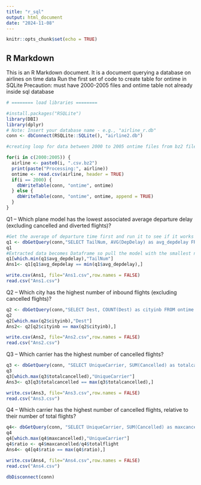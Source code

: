 ```yaml
---
title: "r_sql"
output: html_document
date: "2024-11-08"
---
```


```r
knitr::opts_chunk$set(echo = TRUE)
```

## R Markdown

This is an R Markdown document. It is a document querying a database on airlines on time data
Run the first set of code to create table for ontime in SQLite 
Precaution: must have 2000-2005 files and ontime table not already inside sql database

```r
# ======== load libraries ========

#install.packages("RSQLite")
library(DBI)
library(dplyr)
# Note: Insert your database name - e.g., "airline_r.db"
conn <- dbConnect(RSQLite::SQLite(), "airline2.db")
```


```r
#creating loop for data between 2000 to 2005 ontime files from bz2 files to load them or if you have compressed them to csv files remove bz2 from the code Beware that if you already have ontime table loaded this code chunk is not needed

for(i in c(2000:2005)) {
  airline <- paste0(i, ".csv.bz2")
  print(paste("Processing:", airline))
  ontime <- read.csv(airline, header = TRUE)
  if(i == 2000) {
    dbWriteTable(conn, "ontime", ontime)
  } else {
    dbWriteTable(conn, "ontime", ontime, append = TRUE)
  }
}
```

Q1 – Which plane model has the lowest associated average departure delay
(excluding cancelled and diverted flights)?

```r
#Get the average of departure time first and run it to see if it works
q1 <- dbGetQuery(conn,"SELECT TailNum, AVG(DepDelay) as avg_depdelay FROM ontime WHERE Cancelled=0 AND Diverted=0 GROUP BY TailNum")
q1
#Extracted data becomes Dataframe so pull the model with the smallest number
q1[which.min(q1$avg_depdelay),"TailNum"]
Ans1<- q1[q1$avg_depdelay == min(q1$avg_depdelay),]

write.csv(Ans1, file="Ans1.csv",row.names = FALSE)
read.csv("Ans1.csv")
```
Q2 – Which city has the highest number of inbound flights (excluding
cancelled flights)?
```r
q2 <- dbGetQuery(conn,"SELECT Dest, COUNT(Dest) as cityinb FROM ontime WHERE Cancelled=0 GROUP BY Dest")
q2
q2[which.max(q2$cityinb),"Dest"]
Ans2<- q2[q2$cityinb == max(q2$cityinb),]

write.csv(Ans2, file="Ans2.csv",row.names = FALSE)
read.csv("Ans2.csv")
```
Q3 – Which carrier has the highest number of cancelled flights?
```r
q3 <- dbGetQuery(conn, "SELECT UniqueCarrier, SUM(Cancelled) as totalcancelled FROM ontime WHERE Cancelled>0 GROUP BY UNIQUECarrier ")
q3
q3[which.max(q3$totalcancelled),"UniqueCarrier"]
Ans3<- q3[q3$totalcancelled == max(q3$totalcancelled),]

write.csv(Ans3, file="Ans3.csv",row.names = FALSE)
read.csv("Ans3.csv")
```
Q4 – Which carrier has the highest number of cancelled flights, relative to
their number of total flights?
```r
q4<- dbGetQuery(conn, "SELECT UniqueCarrier, SUM(Cancelled) as maxcancelled, COUNT(UniqueCarrier) as totalflight FROM ontime GROUP BY UniqueCarrier")
q4
q4[which.max(q4$maxcancelled),"UniqueCarrier"]
q4$ratio <- q4$maxcancelled/q4$totalflight
Ans4<- q4[q4$ratio == max(q4$ratio),]

write.csv(Ans4, file="Ans4.csv",row.names = FALSE)
read.csv("Ans4.csv")
```
```r
dbDisconnect(conn)
```
